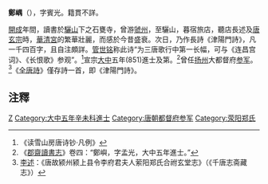 '''鄭嵎'''（{{bd|?||?|}}），字賓光。籍貫不詳。

[[開成|開成]]年間，讀書於[[驪山|驪山]]下之石甕寺，曾游[[虢州|虢州]]，至驪山，暮宿旅店，聽店長述及[[唐玄宗|唐玄宗]]時，[[華清宮|華清宮]]的繁華壯麗，而感於今昔盛衰。次日，乃作長詩《津陽門詩》，凡一千四百字，且自注頗詳。[[管世铭|管世铭]]称此诗“为三唐歌行中第一长幅，可与《连昌宫词》、《长恨歌》参观”。<ref>《读雪山房唐诗钞·凡例》</ref>宣宗[[大中_(唐朝)|大中]]五年(851)進士及第。<ref>《[[郡齋讀書志|郡齋讀書志]]》卷四：“鄭嶼，字孟光，大中五年進士。”</ref>曾任[[扬州|扬州]]大都督府[[参军|参军]]。<ref>[[李述|李述]]：《唐故颍州颍上县令李府君夫人萦阳郑氏合祔玄堂志》（《千唐志斋藏志》）</ref>《[[全唐詩|全唐詩]]》僅存詩一首，即《津陽門詩》。

==注釋==
{{Reflist|2}}

[[Category:唐朝詩人|Z]]
[[Category:大中五年辛未科進士|Category:大中五年辛未科進士]]
[[Category:唐朝都督府参军|Category:唐朝都督府参军]]
[[Category:荥阳郑氏|Category:荥阳郑氏]]